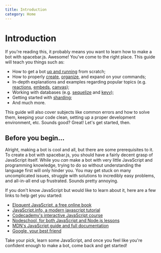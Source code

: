 ```yaml
---
title: Introduction
category: Home
---
```


# Introduction

If you're reading this, it probably means you want to learn how to make a bot with spacebar.js. Awesome! You've come to the right place.
This guide will teach you things such as:

- How to get a bot [up and running](/preparations/) from scratch;
- How to properly [create](/creating-your-bot/), [organize](/creating-your-bot/command-handling.md), and expand on your commands;
- In-depth explanations and examples regarding popular topics (e.g. [reactions](/popular-topics/reactions.md), [embeds](/popular-topics/embeds.md), [canvas](/popular-topics/canvas.md));
- Working with databases (e.g. [sequelize](/sequelize/) and [keyv](/keyv/));
- Getting started with [sharding](/sharding/);
- And much more.

This guide will also cover subjects like common errors and how to solve them, keeping your code clean, setting up a proper development environment, etc.
Sounds good? Great! Let's get started, then.

## Before you begin...

Alright, making a bot is cool and all, but there are some prerequisites to it. To create a bot with spacebar.js, you should have a fairly decent grasp of JavaScript itself.
While you _can_ make a bot with very little JavaScript and programming knowledge, trying to do so without understanding the language first will only hinder you. You may get stuck on many uncomplicated issues, struggle with solutions to incredibly easy problems, and all-in-all end up frustrated. Sounds pretty annoying.

If you don't know JavaScript but would like to learn about it, here are a few links to help get you started:

- [Eloquent JavaScript, a free online book](http://eloquentjavascript.net/)
- [JavaScript.info, a modern javascript tutorial](https://javascript.info/)
- [Codecademy's interactive JavaScript course](https://www.codecademy.com/learn/introduction-to-javascript)
- [Nodeschool, for both JavaScript and Node.js lessons](https://nodeschool.io/)
- [MDN's JavaScript guide and full documentation](https://developer.mozilla.org/en-US/docs/Web/JavaScript)
- [Google, your best friend](https://google.com)

Take your pick, learn some JavaScript, and once you feel like you're confident enough to make a bot, come back and get started!
